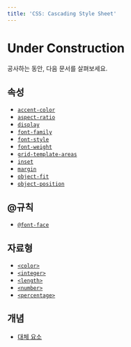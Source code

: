 ```yaml
---
title: 'CSS: Cascading Style Sheet'
---
```


# Under Construction

공사하는 동안, 다음 문서를 살펴보세요.

## 속성

- [`accent-color`](./CSS/accent-color)
- [`aspect-ratio`](./CSS/aspect-ratio)
- [`display`](./CSS/display)
- [`font-family`](./CSS/font-family)
- [`font-style`](./CSS/font-style)
- [`font-weight`](./CSS/font-weight)
- [`grid-template-areas`](./CSS/grid-template-areas)
- [`inset`](./CSS/inset)
- [`margin`](./CSS/margin)
- [`object-fit`](./CSS/object-fit)
- [`object-position`](./CSS/object-position)

## @규칙

- [`@font-face`](./CSS/@font-face)

## 자료형

- [`<color>`](./CSS/color_value)
- [`<integer>`](./CSS/integer)
- [`<length>`](./CSS/length)
- [`<number>`](./CSS/number)
- [`<percentage>`](./CSS/percentage)

## 개념

- [대체 요소](./CSS/Replaced_element)

